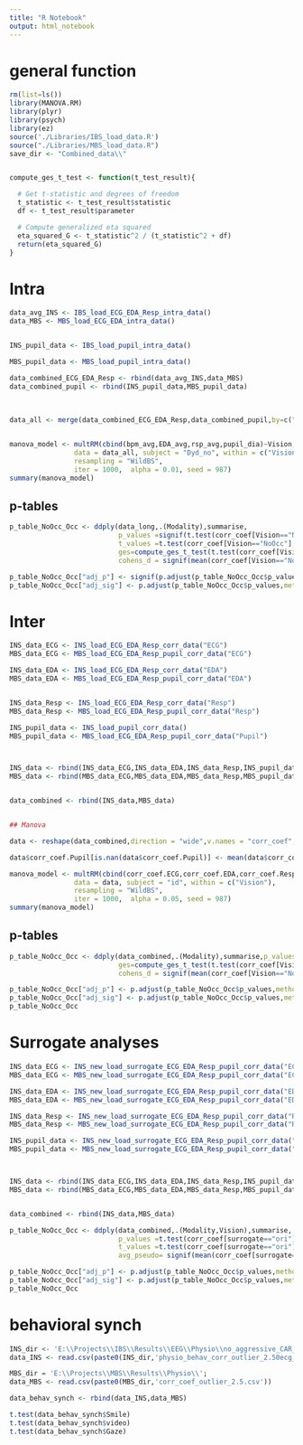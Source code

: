 ---
title: "R Notebook"
output: html_notebook
---
# general function
```{r}
rm(list=ls())
library(MANOVA.RM)
library(plyr)
library(psych)
library(ez)
source('./Libraries/IBS_load_data.R')
source("./Libraries/MBS_load_data.R")
save_dir <- "Combined_data\\"


compute_ges_t_test <- function(t_test_result){

  # Get t-statistic and degrees of freedom
  t_statistic <- t_test_result$statistic
  df <- t_test_result$parameter

  # Compute generalized eta squared
  eta_squared_G <- t_statistic^2 / (t_statistic^2 + df)
  return(eta_squared_G)
}
```

# Intra

```{r}
data_avg_INS <- IBS_load_ECG_EDA_Resp_intra_data()
data_MBS <- MBS_load_ECG_EDA_intra_data()


INS_pupil_data <- IBS_load_pupil_intra_data()

MBS_pupil_data <- MBS_load_pupil_intra_data()

data_combined_ECG_EDA_Resp <- rbind(data_avg_INS,data_MBS)
data_combined_pupil <- rbind(INS_pupil_data,MBS_pupil_data)
  
  
  
data_all <- merge(data_combined_ECG_EDA_Resp,data_combined_pupil,by=c("Dyd_no","Vision","exp"))


manova_model <- multRM(cbind(bpm_avg,EDA_avg,rsp_avg,pupil_dia)~Vision, 
                data = data_all, subject = "Dyd_no", within = c("Vision"),
                resampling = "WildBS",
                iter = 1000,  alpha = 0.01, seed = 987)
summary(manova_model)


```

## p-tables
```{r}
p_table_NoOcc_Occ <- ddply(data_long,.(Modality),summarise,
                           p_values =signif(t.test(corr_coef[Vision=="NoOcc"],corr_coef[Vision=="Occ"],paired=TRUE)[[3]],2),
                           t_values =t.test(corr_coef[Vision=="NoOcc"],corr_coef[Vision=="Occ"],paired=TRUE)[[1]],
                           ges=compute_ges_t_test(t.test(corr_coef[Vision=="NoOcc"],corr_coef[Vision=="Occ"],paired=TRUE)),
                           cohens_d = signif(mean(corr_coef[Vision=="NoOcc"]-corr_coef[Vision=="Occ"])/sd(corr_coef[Vision=="NoOcc"]-corr_coef[Vision=="Occ"]),2))

p_table_NoOcc_Occ["adj_p"] <- signif(p.adjust(p_table_NoOcc_Occ$p_values,method = "BH"),2)
p_table_NoOcc_Occ["adj_sig"] <- p.adjust(p_table_NoOcc_Occ$p_values,method = "BH")<0.05

```


# Inter

```{r}


INS_data_ECG <- INS_load_ECG_EDA_Resp_corr_data("ECG")
MBS_data_ECG <- MBS_load_ECG_EDA_Resp_pupil_corr_data("ECG")

INS_data_EDA <- INS_load_ECG_EDA_Resp_corr_data("EDA")
MBS_data_EDA <- MBS_load_ECG_EDA_Resp_pupil_corr_data("EDA")


INS_data_Resp <- INS_load_ECG_EDA_Resp_corr_data("Resp")
MBS_data_Resp <- MBS_load_ECG_EDA_Resp_pupil_corr_data("Resp")

INS_pupil_data <- INS_load_pupil_corr_data()
MBS_pupil_data <- MBS_load_ECG_EDA_Resp_pupil_corr_data("Pupil")



INS_data <- rbind(INS_data_ECG,INS_data_EDA,INS_data_Resp,INS_pupil_data)
MBS_data <- rbind(MBS_data_ECG,MBS_data_EDA,MBS_data_Resp,MBS_pupil_data)


data_combined <- rbind(INS_data,MBS_data)


## Manova

data <- reshape(data_combined,direction = "wide",v.names = "corr_coef",timevar = "Modality",idvar = c("id","Vision"))

data$corr_coef.Pupil[is.nan(data$corr_coef.Pupil)] <- mean(data$corr_coef.Pupil,na.rm=TRUE)

manova_model <- multRM(cbind(corr_coef.ECG,corr_coef.EDA,corr_coef.Resp,corr_coef.Pupil)~Vision, 
                data = data, subject = "id", within = c("Vision"),
                resampling = "WildBS",
                iter = 1000,  alpha = 0.05, seed = 987)
summary(manova_model)
```

## p-tables

```{r}

p_table_NoOcc_Occ <- ddply(data_combined,.(Modality),summarise,p_values =t.test(corr_coef[Vision=="NoOcc"],corr_coef[Vision=="Occ"],paired=TRUE)[[3]],t_values =t.test(corr_coef[Vision=="NoOcc"],corr_coef[Vision=="Occ"],paired=TRUE)[[1]],
                           ges=compute_ges_t_test(t.test(corr_coef[Vision=="NoOcc"],corr_coef[Vision=="Occ"],paired=TRUE)),
                           cohens_d = signif(mean(corr_coef[Vision=="NoOcc"]-corr_coef[Vision=="Occ"],na.rm=TRUE)/sd(corr_coef[Vision=="NoOcc"]-corr_coef[Vision=="Occ"],na.rm=TRUE),2))

p_table_NoOcc_Occ["adj_p"] <- p.adjust(p_table_NoOcc_Occ$p_values,method = "BH")
p_table_NoOcc_Occ["adj_sig"] <- p.adjust(p_table_NoOcc_Occ$p_values,method = "BH")<0.05
p_table_NoOcc_Occ
```


# Surrogate analyses

```{r}
INS_data_ECG <- INS_new_load_surrogate_ECG_EDA_Resp_pupil_corr_data("ECG")
MBS_data_ECG <- MBS_new_load_surrogate_ECG_EDA_Resp_pupil_corr_data("ECG")

INS_data_EDA <- INS_new_load_surrogate_ECG_EDA_Resp_pupil_corr_data("EDA")
MBS_data_EDA <- MBS_new_load_surrogate_ECG_EDA_Resp_pupil_corr_data("EDA")

INS_data_Resp <- INS_new_load_surrogate_ECG_EDA_Resp_pupil_corr_data("Resp")
MBS_data_Resp <- MBS_new_load_surrogate_ECG_EDA_Resp_pupil_corr_data("Resp")

INS_pupil_data <- INS_new_load_surrogate_ECG_EDA_Resp_pupil_corr_data("Pupil")
MBS_pupil_data <- MBS_new_load_surrogate_ECG_EDA_Resp_pupil_corr_data("Pupil")



INS_data <- rbind(INS_data_ECG,INS_data_EDA,INS_data_Resp,INS_pupil_data)
MBS_data <- rbind(MBS_data_ECG,MBS_data_EDA,MBS_data_Resp,MBS_pupil_data)


data_combined <- rbind(INS_data,MBS_data)

p_table_NoOcc_Occ <- ddply(data_combined,.(Modality,Vision),summarise,
                           p_values =t.test(corr_coef[surrogate=="ori"]-corr_coef[surrogate=="pseudo"])[[3]],
                           t_values =t.test(corr_coef[surrogate=="ori"]-corr_coef[surrogate=="pseudo"])[[1]],
                           avg_pseudo= signif(mean(corr_coef[surrogate=="pseudo"],na.rm=TRUE),2))

p_table_NoOcc_Occ["adj_p"] <- p.adjust(p_table_NoOcc_Occ$p_values,method = "BH")
p_table_NoOcc_Occ["adj_sig"] <- p.adjust(p_table_NoOcc_Occ$p_values,method = "BH")<0.05
p_table_NoOcc_Occ

```


# behavioral synch
```{r}

INS_dir <- 'E:\\Projects\\IBS\\Results\\EEG\\Physio\\no_aggressive_CAR_ASR_10_ICA_appended_trials\\';
data_INS <- read.csv(paste0(INS_dir,'physio_behav_corr_outlier_2.50ecg_rsp_pupil_3d_behav.csv'))

MBS_dir = 'E:\\Projects\\MBS\\Results\\Physio\\';
data_MBS <- read.csv(paste0(MBS_dir,'corr_coef_outlier_2.5.csv'))

data_behav_synch <- rbind(data_INS,data_MBS)

t.test(data_behav_synch$Smile)
t.test(data_behav_synch$video)
t.test(data_behav_synch$Gaze)

```
